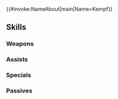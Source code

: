 {{#invoke:NameAbout|main|Name=Kempf}}{{HeroPage Tabs}}
{{Hero Infobox
|Name=Kempf
|Title=Conniving General
|WeaponType=Red Sword
|Origin=Fire Emblem: Thracia 776
|Gender=Male
|MoveType=Cavalry
|actorJP=坂巻学
|actorEN=Brandon Winckler
|artist=叶之明
|additionDate=December 5, 2019
|releaseDate=December 11, 2019
|TagID=ケンプフ
|InternalID=459
|Properties=ghb,limited
|cv1=4
|cv2=9900300
|description=General of the 12th division of the Grannvale Empire's army. A man of ambition and single-minded focus on his rival, Reinhardt. Appears in Fire Emblem: Thracia 776.
}}
{{Stats Page
|Lv1HP=18|Lv1ATK=7|Lv1SPD=7|Lv1DEF=8|Lv1RES=7
|GRHP=55|GRATK=60|GRSPD=60|GRDEF=45|GRRES=45
}}
==Skills==
===Weapons===
{{Weapons Table
|weapon1=Iron Sword
|weapon1Default=1
|weapon1Unlock=1
|weapon2=Steel Sword
|weapon2Default=3
|weapon2Unlock=2
|weapon3=Silver Sword
|weapon3Default=4
|weapon3Unlock=3
|weapon4=Venin Edge
|weapon4Default=5
|weapon4Unlock=5
}}
===Assists===
{{Assists Table
}}
===Specials===
{{Specials Table
|special1=Holy Vestments
|special1Default=4
|special1Unlock=3
|special2=Aegis
|special2Default=
|special2Unlock=4
}}
===Passives===
{{Passives Table
|passiveA1=Fortress Res 1
|passiveA2=Fortress Res 2
|passiveA3=Fortress Res 3
|passiveA1Unlock=1
|passiveA2Unlock=2
|passiveA3Unlock=4
|passiveC1=Savage Blow 1
|passiveC2=Savage Blow 2
|passiveC3=Savage Blow 3
|passiveC1Unlock=3
|passiveC2Unlock=4
|passiveC3Unlock=5
}}
{{Heroes Navbox}}